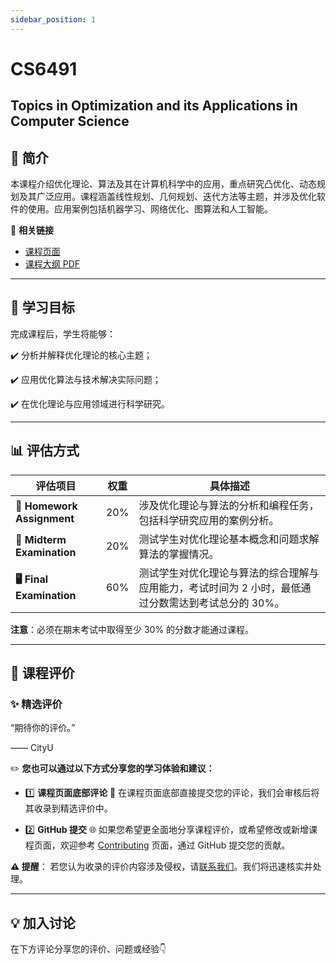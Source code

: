 ```yaml
---
sidebar_position: 1
---
```


# CS6491
## Topics in Optimization and its Applications in Computer Science

## **📘 简介**
本课程介绍优化理论、算法及其在计算机科学中的应用，重点研究凸优化、动态规划及其广泛应用。课程涵盖线性规划、几何规划、迭代方法等主题，并涉及优化软件的使用。应用案例包括机器学习、网络优化、图算法和人工智能。

🔗 **相关链接**
- [课程页面](https://www.cityu.edu.hk/catalogue/pg/202425/course/CS6491.htm)
- [课程大纲 PDF](https://www.cityu.edu.hk/catalogue/pg/202425/course/CS6491.pdf)

---

## **🎯 学习目标**

完成课程后，学生将能够：

✔️ 分析并解释优化理论的核心主题；

✔️ 应用优化算法与技术解决实际问题；

✔️ 在优化理论与应用领域进行科学研究。

---

## **📊 评估方式**

| **评估项目**              | **权重** | **具体描述**                                                                                       |
|--------------------------|---------|---------------------------------------------------------------------------------------------------|
| **📝 Homework Assignment** | 20%     | 涉及优化理论与算法的分析和编程任务，包括科学研究应用的案例分析。                                         |
| **📄 Midterm Examination** | 20%     | 测试学生对优化理论基本概念和问题求解算法的掌握情况。                                                   |
| **🖥️ Final Examination**    | 60%     | 测试学生对优化理论与算法的综合理解与应用能力，考试时间为 2 小时，最低通过分数需达到考试总分的 30%。         |

**注意**：必须在期末考试中取得至少 30% 的分数才能通过课程。

---

## **💬 课程评价**

### ✨ **精选评价**
<div className={commentStyles.commentBox}>
    <p className={commentStyles.commentText}>
        “期待你的评价。”
    </p>
    <p className={commentStyles.commentAuthor}>—— CityU</p>
</div>

✏️ **您也可以通过以下方式分享您的学习体验和建议：**

- 1️⃣ **课程页面底部评论**
💬 在课程页面底部直接提交您的评论，我们会审核后将其收录到精选评价中。

- 2️⃣ **GitHub 提交**
🌐 如果您希望更全面地分享课程评价，或希望修改或新增课程页面，欢迎参考 [Contributing](https://penjc.github.io/cityU-navigator/contributing) 页面，通过 GitHub 提交您的贡献。

**⚠️ 提醒**：
若您认为收录的评价内容涉及侵权，请[联系我们](https://github.com/penjc/cityU-navigator/issues)。我们将迅速核实并处理。


---

## **💡 加入讨论**

在下方评论分享您的评价、问题或经验👇
<Utterances />